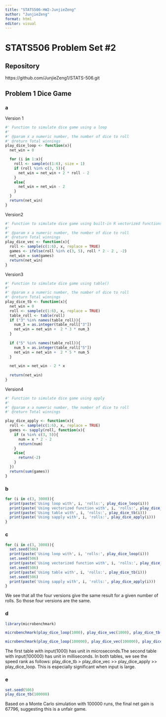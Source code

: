 ```yaml
---
title: "STATS506-HW2-JunjieZeng"
author: "JunjieZeng"
format: html
editor: visual
---
```


# STATS506 Problem Set #2

## Repository

https://github.com/JunjieZeng1/STATS-506.git

## Problem 1 Dice Game

### a

Version 1

```r
#' Function to simulate dice game using a loop
#'
#' @param x a numeric number, the number of dice to roll
#' @return Total winnings
play_dice_loop <- function(x){
  net_win = 0

  for (i in 1:x){
    roll <- sample(c(1:6), size = 1)
    if (roll %in% c(3, 5)){
      net_win = net_win + 2 * roll - 2
    }
    else{
      net_win = net_win - 2
    }
  }
  return(net_win)
}
```

Version2

```r
#' Function to simulate dice game using built-in R vectorized functions
#'
#' @param x a numeric number, the number of dice to roll
#' @return Total winnings
play_dice_vec <- function(x){
  roll <- sample(c(1:6), x, replace = TRUE)
  games <- ifelse(roll %in% c(3, 5), roll * 2 - 2 , -2)
  net_win = sum(games)
  return(net_win)
}
```

Version3

```r
#' Function to simulate dice game using table()
#'
#' @param x a numeric number, the number of dice to roll
#' @return Total winnings
play_dice_tb <- function(x){
  net_win = 0
  roll <- sample(c(1:6), x, replace = TRUE)
  table_roll <- table(roll)
  if ("3" %in% names(table_roll)){
    num_3 = as.integer(table_roll["3"])
    net_win = net_win +  2 * 3 * num_3
  }
  
  if ("5" %in% names(table_roll)){
    num_5 = as.integer(table_roll["5"])
    net_win = net_win +  2 * 5 * num_5
  }
  
  net_win = net_win - 2 * x
  
  return(net_win)
}
```

Version4

```r
#' Function to simulate dice game using apply
#'
#' @param x a numeric number, the number of dice to roll
#' @return Total winnings

play_dice_apply <- function(x){
  roll <- sample(c(1:6), x, replace = TRUE)
  games <- sapply(roll, function(x){
    if (x %in% c(3, 5)){
      num = x * 2 - 2
      return(num)
    }
    else{
      return(-2)
    }
  })
  return(sum(games))
}
```

### b

```r
for (i in c(3, 3000)){
  print(paste('Using loop with', i, 'rolls:', play_dice_loop(i)))
  print(paste('Using vectorized function with', i, 'rolls:', play_dice_vec(i)))
  print(paste('Using table with', i, 'rolls:', play_dice_tb(i)))
  print(paste('Using sapply with', i, 'rolls:', play_dice_apply(i)))
}
```

### c

```r
for (i in c(3, 3000)){
  set.seed(506)
  print(paste('Using loop with', i, 'rolls:', play_dice_loop(i)))
  set.seed(506)
  print(paste('Using vectorized function with', i, 'rolls:', play_dice_vec(i)))
  set.seed(506)
  print(paste('Using table with', i, 'rolls:', play_dice_tb(i)))
  set.seed(506)
  print(paste('Using sapply with', i, 'rolls:', play_dice_apply(i)))
}
```

We see that all the four versions give the same result for a given number of rolls. So those four versions are the same.

### d
```r
library(microbenchmark)
```
```r
microbenchmark(play_dice_loop(1000), play_dice_vec(1000), play_dice_tb(1000), play_dice_apply(1000))
```
```r
microbenchmark(play_dice_loop(100000), play_dice_vec(100000), play_dice_tb(100000), play_dice_apply(100000))
```
The first table with input(1000) has unit in microseconds.The second table with input(100000) has unit in milliseconds. 
In both tables, we see the speed rank as follows: play_dice_tb > play_dice_vec >> play_dice_apply >> play_dice_loop. This is especially significant when input is large. 

### e
```r
set.seed(506)
play_dice_tb(100000)
```
Based on a Monte Carlo simulation with 100000 runs, the final net gain is 67796, suggesting this is a unfair game. 


